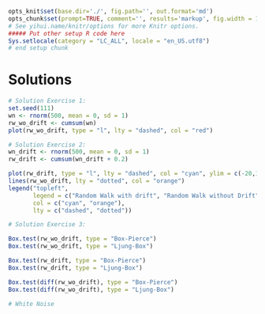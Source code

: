 ```r
opts_knit$set(base.dir='./', fig.path='', out.format='md')
opts_chunk$set(prompt=TRUE, comment='', results='markup', fig.width = 12, fig.height = 7, fig.align = "center")
# See yihui.name/knitr/options for more Knitr options.
##### Put other setup R code here
Sys.setlocale(category = "LC_ALL", locale = "en_US.utf8")
# end setup chunk
```

# Solutions

```r
# Solution Exercise 1:
set.seed(111)
wn <- rnorm(500, mean = 0, sd = 1)
rw_wo_drift <- cumsum(wn)
plot(rw_wo_drift, type = "l", lty = "dashed", col = "red")
```

```r
# Solution Exercise 2:
wn_drift <- rnorm(500, mean = 0, sd = 1)
rw_drift <- cumsum(wn_drift + 0.2)

plot(rw_drift, type = "l", lty = "dashed", col = "cyan", ylim = c(-20,125))
lines(rw_wo_drift, lty = "dotted", col = "orange")
legend("topleft", 
       legend = c("Random Walk with drift", "Random Walk without Drift"),
       col = c("cyan", "orange"),
       lty = c("dashed", "dotted"))
```

```r
# Solution Exercise 3:

Box.test(rw_wo_drift, type = "Box-Pierce")
Box.test(rw_wo_drift, type = "Ljung-Box")

Box.test(rw_drift, type = "Box-Pierce")
Box.test(rw_drift, type = "Ljung-Box")

Box.test(diff(rw_wo_drift), type = "Box-Pierce")
Box.test(diff(rw_wo_drift), type = "Ljung-Box")

# White Noise
```